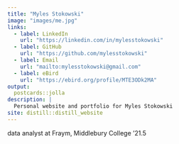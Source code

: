 ```yaml
---
title: "Myles Stokowski"
image: "images/me.jpg"
links:
  - label: LinkedIn
    url: "https://linkedin.com/in/mylesstokowski"
  - label: GitHub
    url: "https://github.com/mylesstokowski"
  - label: Email
    url: "mailto:mylesstokowski@gmail.com"
  - label: eBird
    url: "https://ebird.org/profile/MTE3ODk2MA"
output:
  postcards::jolla
description: |
  Personal website and portfolio for Myles Stokowski
site: distill::distill_website
---
```


data analyst at Fraym, Middlebury College '21.5
